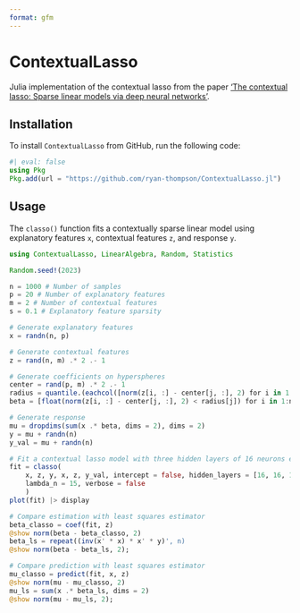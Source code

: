 ```yaml
---
format: gfm
---
```


# ContextualLasso

Julia implementation of the contextual lasso from the paper ['The contextual lasso: Sparse linear models via deep neural networks'](https://arxiv.org/abs/2302.00878).

## Installation

To install `ContextualLasso` from GitHub, run the following code:

```julia
#| eval: false
using Pkg
Pkg.add(url = "https://github.com/ryan-thompson/ContextualLasso.jl")
```

## Usage

The `classo()` function fits a contextually sparse linear model using explanatory features `x`, contextual features `z`, and response `y`.

```julia
using ContextualLasso, LinearAlgebra, Random, Statistics

Random.seed!(2023)

n = 1000 # Number of samples
p = 20 # Number of explanatory features
m = 2 # Number of contextual features
s = 0.1 # Explanatory feature sparsity

# Generate explanatory features
x = randn(n, p)

# Generate contextual features
z = rand(n, m) .* 2 .- 1

# Generate coefficients on hyperspheres
center = rand(p, m) .* 2 .- 1
radius = quantile.(eachcol([norm(z[i, :] - center[j, :], 2) for i in 1:n, j in 1:p]), s)
beta = [float(norm(z[i, :] - center[j, :], 2) < radius[j]) for i in 1:n, j in 1:p]

# Generate response
mu = dropdims(sum(x .* beta, dims = 2), dims = 2)
y = mu + randn(n)
y_val = mu + randn(n)

# Fit a contextual lasso model with three hidden layers of 16 neurons each
fit = classo(
    x, z, y, x, z, y_val, intercept = false, hidden_layers = [16, 16, 16], 
    lambda_n = 15, verbose = false
    )
plot(fit) |> display
```

```julia
# Compare estimation with least squares estimator
beta_classo = coef(fit, z)
@show norm(beta - beta_classo, 2)
beta_ls = repeat((inv(x' * x) * x' * y)', n)
@show norm(beta - beta_ls, 2);
```

```julia
# Compare prediction with least squares estimator
mu_classo = predict(fit, x, z)
@show norm(mu - mu_classo, 2)
mu_ls = sum(x .* beta_ls, dims = 2)
@show norm(mu - mu_ls, 2);
```